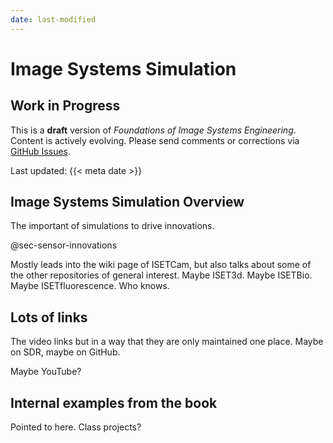 ```yaml
---
date: last-modified
---
```


# Image Systems Simulation {#sec-isetcam}
::: {.callout-warning collapse="false"}
## Work in Progress

This is a **draft** version of *Foundations of Image Systems Engineering*. Content is actively evolving. Please send comments or corrections via [GitHub Issues](https://github.com/wandell/FISE-git/issues).

Last updated: {{< meta date >}}
:::
## Image Systems Simulation Overview {#sec-isetcam-overview}

The important of simulations to drive innovations.

@sec-sensor-innovations

Mostly leads into the wiki page of ISETCam, but also talks about some of the other repositories of general interest.  Maybe ISET3d.  Maybe ISETBio.  Maybe ISETfluorescence.  Who knows.

## Lots of links

The video links but in a way that they are only maintained one place.  Maybe on SDR, maybe on GitHub.

Maybe YouTube?

## Internal examples from the book

Pointed to here.  Class projects?


